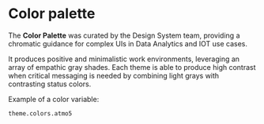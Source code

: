 
<Meta title="Theme/Colors" />

# Color palette

The **Color Palette** was curated by the Design System team, providing a chromatic guidance for complex UIs in Data Analytics and IOT use cases.

It produces positive and minimalistic work environments, leveraging an array of empathic gray shades. Each theme is able to produce high contrast when critical messaging is needed by combining light grays with contrasting status colors.

Example of a color variable:

```
theme.colors.atmo5
```

<Story name="Main">
  <Colors />
</Story>
